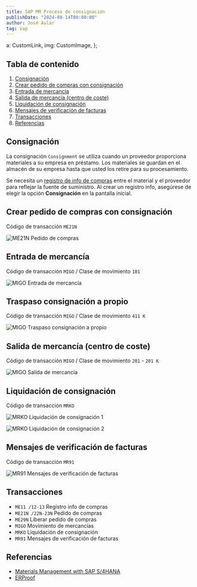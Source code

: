 ```yaml
---
title: SAP MM Proceso de consignación
publishDate: "2024-08-14T00:00:00"
author: José Aular
tag: sap
---
```



  a: CustomLink,
  img: CustomImage,
};

## Tabla de contenido

1.  [Consignación](/blog/sap-mm-proceso-consignacion#consignación)
2.  [Crear pedido de compras con consignación](/blog/sap-mm-proceso-consignacion#crear-pedido-de-compras-con-consignación)
3.  [Entrada de mercancía](/blog/sap-mm-proceso-consignacion#entrada-de-mercancía)
4.  [Salida de mercancía (centro de coste)](/blog/sap-mm-proceso-consignacion#salida-de-mercancía-centro-de-coste)
5.  [Liquidación de consignación](/blog/sap-mm-proceso-consignacion#liquidación-de-consignación)
6.  [Mensajes de verificación de facturas](/blog/sap-mm-proceso-consignacion#mensajes-de-verificación-de-facturas)
7.  [Transacciones](/blog/sap-mm-proceso-consignacion#transacciones)
8.  [Referencias](/blog/sap-mm-proceso-consignacion#referencias)

## Consignación

La consignación `Consignment` se utiliza cuando un proveedor proporciona materiales a su empresa en préstamo. Los materiales se guardan en el almacén de su empresa hasta que usted los retire para su procesamiento.

Se necesita un [registro de info de compras](/blog/sap-mm-registro-info-compras) entre el material y el proveedor para reflejar la fuente de suministro. Al crear un registro info, asegúrese de elegir la opción **Consignación** en la pantalla inicial.

## Crear pedido de compras con consignación

Código de transacción `ME21N`

![ME21N Pedido de compras](https://res.cloudinary.com/jaular/image/upload/v1723562709/blog/sap-mm-proceso-consignacion/me21n_o3zfk9.png "ME21N Pedido de compras")

## Entrada de mercancía

Código de transacción `MIGO` / Clase de movimiento `101`

![MIGO Entrada de mercancía](https://res.cloudinary.com/jaular/image/upload/v1723562708/blog/sap-mm-proceso-consignacion/migo-101_elrxhj.png "MIGO Entrada de mercancía")

## Traspaso consignación a propio

Código de transacción `MIGO` / Clase de movimiento `411 K`

![MIGO Traspaso consignación a propio](https://res.cloudinary.com/jaular/image/upload/v1723562709/blog/sap-mm-proceso-consignacion/migo-411k_kmsdmh.png "MIGO Traspaso consignación a propio")

## Salida de mercancía (centro de coste)

Código de transacción `MIGO` / Clase de movimiento `201` - `201 K`

![MIGO Salida de mercancía](https://res.cloudinary.com/jaular/image/upload/v1723564213/blog/sap-mm-proceso-consignacion/migo-201_ksphku.png "MIGO Salida de mercancía")

## Liquidación de consignación

Código de transacción `MRKO`

![MRKO Liquidación de consignación 1](https://res.cloudinary.com/jaular/image/upload/v1723570142/blog/sap-mm-proceso-consignacion/mrko-1_frmo3i.png "MRKO Liquidación de consignación 1")

![MRKO Liquidación de consignación 2](https://res.cloudinary.com/jaular/image/upload/v1723570144/blog/sap-mm-proceso-consignacion/mrko-2_bo300f.png "MRKO Liquidación de consignación 2")

## Mensajes de verificación de facturas

Código de transacción `MR91`

![MR91 Mensajes de verificación de facturas](https://res.cloudinary.com/jaular/image/upload/v1723570560/blog/sap-mm-proceso-consignacion/mr91_mqhahu.png "MR91 Mensajes de verificación de facturas")

## Transacciones

- `ME11 /12-13` Registro info de compras
- `ME21N /22N-23N` Pedido de compras
- `ME29N` Liberar pedido de compras
- `MIGO` Movimiento de mercancías
- `MRKO` Liquidación de consignación
- `MR91` Mensajes de verificación de facturas

## Referencias

- [Materials Management with SAP S/4HANA](https://www.sap-press.com/materials-management-with-sap-s4hana_5835/)
- [ERProof](https://erproof.com/)
